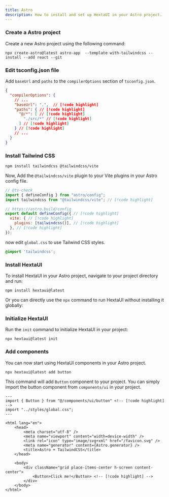 ```yaml
---
title: Astro
description: How to install and set up HextaUI in your Astro project.
---
```


### Create a Astro project

Create a new Astro project using the following command:

```package-install
npx create-astro@latest astro-app  --template with-tailwindcss --install --add react --git
```

### Edit tsconfig.json file
Add `baseUrl` and `paths` to the `compilerOptions` section of `tsconfig.json`.

```json title="tsconfig.json"
{
  "compilerOptions": {
    // ...
    "baseUrl": ".",  // [!code highlight]
    "paths": { // [!code highlight] 
      "@/*": [ // [!code highlight] 
        "./src/*" // [!code highlight]
      ] // [!code highlight]
    } // [!code highlight]
    // ...
  }
}
```

### Install Tailwind CSS

```package-install
npm install tailwindcss @tailwindcss/vite
```

Now, Add the `@tailwindcss/vite` plugin to your Vite plugins in your Astro config file.


```js title="astro.config.mjs"
// @ts-check
import { defineConfig } from "astro/config";
import tailwindcss from "@tailwindcss/vite"; // [!code highlight]

// https://astro.build/config
export default defineConfig({ // [!code highlight]
  vite: { // [!code highlight] 
    plugins: [tailwindcss()], // [!code highlight]
  }, // [!code highlight]
});
```

now edit `global.css` to use Tailwind CSS styles.

```css title="src/global.css"
@import 'tailwindcss';
```


### Install HextaUI

To install HextaUI in your Astro project, navigate to your project directory and run:

```package-install
npm install hextaui@latest
```

Or you can directly use the `npx` command to run HextaUI without installing it globally:

### Initialize HextaUI

Run the `init` command to initialize HextaUI in your project:

```package-install
npx hextaui@latest init
```

### Add components

You can now start using HextaUI components in your Astro project.

```package-install
npx hextaui@latest add button
```

This command will add `Button` component to your project. You can simply import the button component from `components/ui` in your project.

```astro title="src/pages/index.astro"
---
import { Button } from "@/components/ui/button" <!-- [!code highlight] -->
import "../styles/global.css";
---

<html lang="en">
	<head>
		<meta charset="utf-8" />
		<meta name="viewport" content="width=device-width" />
		<link rel="icon" type="image/svg+xml" href="/favicon.svg" />
		<meta name="generator" content={Astro.generator} />
		<title>Astro + TailwindCSS</title>
	</head>

	<body>
		<div className="grid place-items-center h-screen content-center">
			<Button>Click me!</Button> <!-- [!code highlight] -->
		</div>
	</body>
</html>
```
